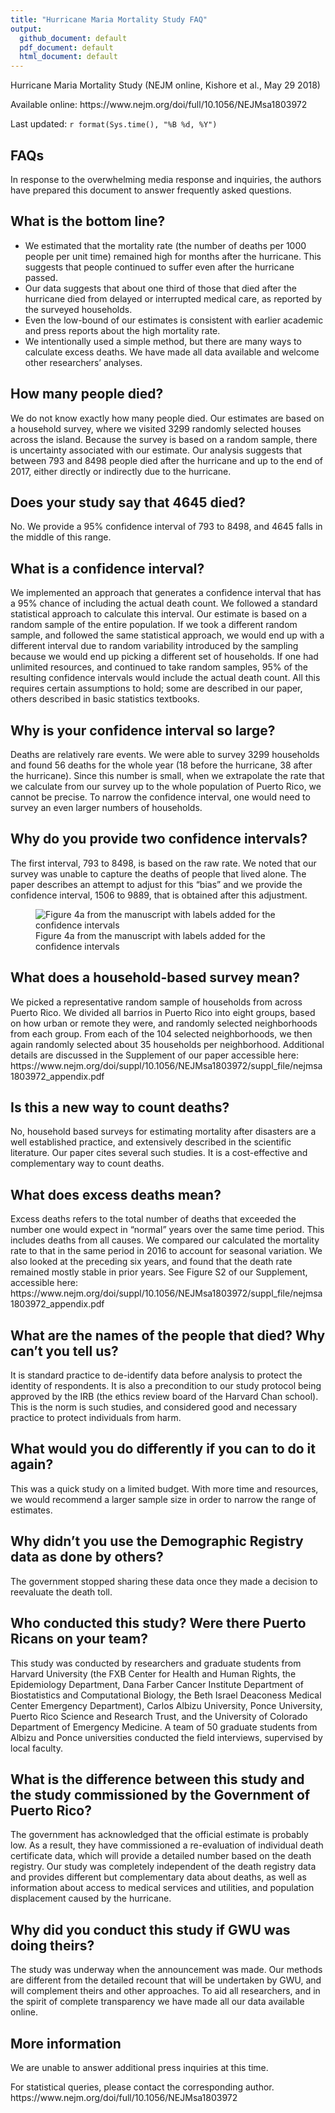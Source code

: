 ```yaml
---
title: "Hurricane Maria Mortality Study FAQ"
output: 
  github_document: default
  pdf_document: default
  html_document: default
---
```


Hurricane Maria Mortality Study (NEJM online, Kishore et al., May 29 2018)

Available online: https://www.nejm.org/doi/full/10.1056/NEJMsa1803972

Last updated: `r format(Sys.time(), "%B %d, %Y")`

## FAQs
In response to the overwhelming media response and inquiries, the authors have prepared this document to answer frequently asked questions.

## What is the bottom line?
- We estimated that the mortality rate (the number of deaths per 1000 people per unit time) remained high for months after the hurricane. This suggests that people continued to suffer even after the hurricane passed. 
- Our data suggests that about one third of those that died after the hurricane died from delayed or interrupted medical care, as reported by the surveyed households.
- Even the low-bound of our estimates is consistent with earlier academic and press reports about the high mortality rate. 
- We intentionally used a simple method, but there are many ways to calculate excess deaths. We have made all data available and welcome other researchers' analyses.

## How many people died?
We do not know exactly how many people died. Our estimates are based on a household survey, where we visited 3299 randomly selected houses across the island. Because the survey is based on a random sample, there is uncertainty associated with our estimate. Our analysis suggests that between 793 and 8498 people died after the hurricane and up to the end of 2017, either directly or indirectly due to the hurricane. 

## Does your study say that 4645 died? 
No. We provide a 95% confidence interval of 793 to 8498, and 4645 falls in the middle of this range. 

## What is a confidence interval? 
We implemented an approach that generates a confidence interval that has a 95% chance of including the actual death count. We followed a standard statistical approach to calculate this interval. Our estimate is based on a random sample of the entire population. If we took a different random sample, and followed the same statistical approach, we would end up with a different interval due to random variability introduced by the sampling because we would end up picking a different set of households. If one had unlimited resources, and continued to take random samples, 95% of the resulting confidence intervals would include the actual death count. All this requires certain assumptions to hold; some are described in our paper, others described in basic statistics textbooks. 

## Why is your confidence interval so large?
Deaths are relatively rare events. We were able to survey 3299 households and found 56 deaths for the whole year (18 before the hurricane, 38 after the hurricane). Since this number is small, when we extrapolate the rate that we calculate from our survey up to the whole population of Puerto Rico, we cannot be precise. To narrow the confidence interval, one would need to survey an even larger numbers of households. 

## Why do you provide two confidence intervals?
The first interval, 793 to 8498, is based on the raw rate. We noted that our survey was unable to capture the deaths of people that lived alone. The paper describes an attempt to adjust for this "bias" and we provide the confidence interval, 1506 to 9889, that is obtained after this adjustment. 

![Figure 4a from the manuscript with labels added for the confidence intervals](../misc/faq_fig.png)

## What does a household-based survey mean?
We picked a representative random sample of households from across Puerto Rico. We divided all barrios in Puerto Rico into eight groups, based on how urban or remote they were, and randomly selected neighborhoods from each group. From each of the 104 selected neighborhoods, we then again randomly selected about 35 households per neighborhood. Additional details are discussed in the Supplement of our paper accessible here: https://www.nejm.org/doi/suppl/10.1056/NEJMsa1803972/suppl_file/nejmsa1803972_appendix.pdf

## Is this a new way to count deaths?
No, household based surveys for estimating mortality after disasters are a well established practice, and extensively described in the scientific literature. Our paper cites several such studies. It is a cost-effective and complementary way to count deaths. 

## What does excess deaths mean?
Excess deaths refers to the total number of deaths that exceeded the number one would expect in "normal" years over the same time period. This includes deaths from all causes. We compared our calculated the mortality rate to that in the same period in 2016 to account for seasonal variation. We also looked at the preceding six years, and found that the death rate remained mostly stable in prior years. See Figure S2 of our Supplement, accessible here: https://www.nejm.org/doi/suppl/10.1056/NEJMsa1803972/suppl_file/nejmsa1803972_appendix.pdf

## What are the names of the people that died? Why can't you tell us?
It is standard practice to de-identify data before analysis to protect the identity of respondents. It is also a precondition to our study protocol being approved by the IRB (the ethics review board of the Harvard Chan school). This is the norm is such studies, and considered good and necessary practice to protect individuals from harm.

## What would you do differently if you can to do it again?
This was a quick study on a limited budget. With more time and resources, we would recommend a larger sample size in order to narrow the range of estimates. 

## Why didn't you use the Demographic Registry data as done by others?
The government stopped sharing these data once they made a decision to reevaluate the death toll. 

## Who conducted this study? Were there Puerto Ricans on your team?
This study was conducted by researchers and graduate students from Harvard University (the FXB Center for Health and Human Rights, the Epidemiology Department, Dana Farber Cancer Institute Department of Biostatistics and Computational Biology, the Beth Israel Deaconess Medical Center Emergency Department), Carlos Albizu University, Ponce University, Puerto Rico Science and Research Trust, and the University of Colorado Department of Emergency Medicine. A team of 50 graduate students from Albizu and Ponce universities conducted the field interviews, supervised by local faculty. 

## What is the difference between this study and the study commissioned by the Government of Puerto Rico?
The government has acknowledged that the official estimate is probably low. As a result, they have commissioned a re-evaluation of individual death certificate data, which will provide a detailed number based on the death registry. Our study was completely independent of the death registry data and provides different but complementary data about deaths, as well as information about access to medical services and utilities, and population displacement caused by the hurricane. 

## Why did you conduct this study if GWU was doing theirs?
The study was underway when the announcement was made. Our methods are different from the detailed recount that will be undertaken by GWU, and will complement theirs and other approaches. To aid all researchers, and in the spirit of complete transparency we have made all our data available online. 


## More information

We are unable to answer additional press inquiries at this time.

For statistical queries, please contact the corresponding author.
https://www.nejm.org/doi/full/10.1056/NEJMsa1803972
